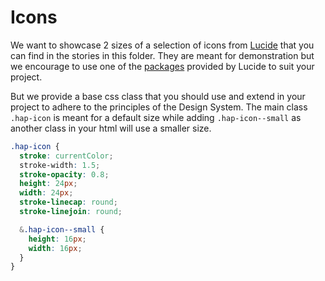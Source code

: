 
<Meta of={IconStories} />

# Icons

We want to showcase 2 sizes of a selection of icons from
[Lucide](https://lucide.dev/) that you can find in the stories in this folder.
They are meant for demonstration but we encourage to use one of the
[packages](https://lucide.dev/packages) provided by Lucide to suit your project.

But we provide a base css class that you should use and extend in your project
to adhere to the principles of the Design System. The main class `.hap-icon` is
meant for a default size while adding `.hap-icon--small` as another class in
your html will use a smaller size.

```css
.hap-icon {
  stroke: currentColor;
  stroke-width: 1.5;
  stroke-opacity: 0.8;
  height: 24px;
  width: 24px;
  stroke-linecap: round;
  stroke-linejoin: round;

  &.hap-icon--small {
    height: 16px;
    width: 16px;
  }
}
```
